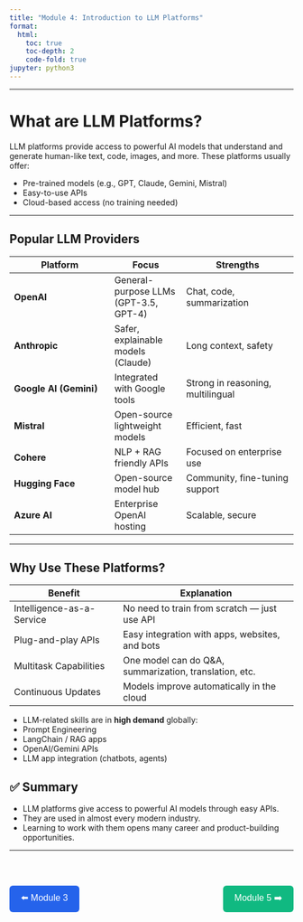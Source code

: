 ```yaml
---
title: "Module 4: Introduction to LLM Platforms"
format:
  html:
    toc: true
    toc-depth: 2
    code-fold: true
jupyter: python3
---
```


---

#  What are LLM Platforms?

LLM platforms provide access to powerful AI models that understand and generate human-like text, code, images, and more. These platforms usually offer:

- Pre-trained models (e.g., GPT, Claude, Gemini, Mistral)
- Easy-to-use APIs
- Cloud-based access (no training needed)

---

##  Popular LLM Providers

| Platform | Focus | Strengths |
|----------|-------|-----------|
| **OpenAI** | General-purpose LLMs (GPT-3.5, GPT-4) | Chat, code, summarization |
| **Anthropic** | Safer, explainable models (Claude) | Long context, safety |
| **Google AI (Gemini)** | Integrated with Google tools | Strong in reasoning, multilingual |
| **Mistral** | Open-source lightweight models | Efficient, fast |
| **Cohere** | NLP + RAG friendly APIs | Focused on enterprise use |
| **Hugging Face** | Open-source model hub | Community, fine-tuning support |
| **Azure AI** | Enterprise OpenAI hosting | Scalable, secure |

---

##  Why Use These Platforms?

| Benefit | Explanation |
|--------|-------------|
|  Intelligence-as-a-Service | No need to train from scratch — just use API |
|  Plug-and-play APIs | Easy integration with apps, websites, and bots |
|  Multitask Capabilities | One model can do Q&A, summarization, translation, etc. |
|  Continuous Updates | Models improve automatically in the cloud |



-  LLM-related skills are in **high demand** globally:
  - Prompt Engineering
  - LangChain / RAG apps
  - OpenAI/Gemini APIs
  - LLM app integration (chatbots, agents)


## ✅ Summary

- LLM platforms give access to powerful AI models through easy APIs.
- They are used in almost every modern industry.
- Learning to work with them opens many career and product-building opportunities.

---

<div style="display: flex; justify-content: space-between; align-items: center; margin-top: 3rem;">

  <a href="Module3.html/" style="text-decoration: none;">
    <button style="
      padding: 10px 20px;
      background-color: #2563eb;
      color: white;
      border: none;
      border-radius: 6px;
      font-size: 16px;
      cursor: pointer;
      transition: background-color 0.3s;">
      ⬅️ Module 3
    </button>
  </a>

  <a href="Module7.html" style="text-decoration: none;">
    <button style="
      padding: 10px 20px;
      background-color: #10b981;
      color: white;
      border: none;
      border-radius: 6px;
      font-size: 16px;
      cursor: pointer;
      transition: background-color 0.3s;">
      Module 5 ➡️
    </button>
  </a>

</div>